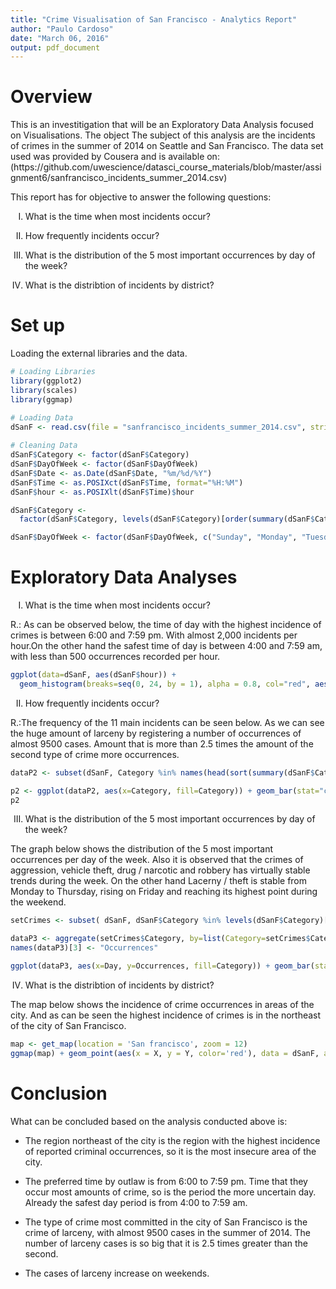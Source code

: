 ```yaml
---
title: "Crime Visualisation of San Francisco - Analytics Report"
author: "Paulo Cardoso"
date: "March 06, 2016"
output: pdf_document
---
```


# Overview

This is an investitigation that will be an Exploratory Data Analysis focused on Visualisations. The object The subject of this analysis are the incidents of crimes in the summer of 2014 on Seattle and San Francisco. The data set used was provided by Cousera and is available on: (https://github.com/uwescience/datasci_course_materials/blob/master/assignment6/sanfrancisco_incidents_summer_2014.csv)

This report has for objective to answer the following questions:

I) What is the time when most incidents occur?

II) How frequently incidents occur?

III) What is the distribution of the 5 most important occurrences by day of the week?

IV) What is the distribtion of incidents by district?

# Set up

Loading the external libraries and the data.
```r
# Loading Libraries
library(ggplot2)
library(scales)
library(ggmap)

# Loading Data
dSanF <- read.csv(file = "sanfrancisco_incidents_summer_2014.csv", stringsAsFactors = FALSE)
 
# Cleaning Data
dSanF$Category <- factor(dSanF$Category)
dSanF$DayOfWeek <- factor(dSanF$DayOfWeek)
dSanF$Date <- as.Date(dSanF$Date, "%m/%d/%Y")
dSanF$Time <- as.POSIXct(dSanF$Time, format="%H:%M") 
dSanF$hour <- as.POSIXlt(dSanF$Time)$hour

dSanF$Category <- 
  factor(dSanF$Category, levels(dSanF$Category)[order(summary(dSanF$Category), decreasing = T)])

dSanF$DayOfWeek <- factor(dSanF$DayOfWeek, c("Sunday", "Monday", "Tuesday", "Wednesday", "Thursday", "Friday", "Saturday"))
``` 

# Exploratory Data Analyses

I) What is the time when most incidents occur?

R.: As can be observed below, the time of day with the highest incidence of crimes is between 6:00 and 7:59 pm. With almost 2,000 incidents per hour.On the other hand the safest time of day is between 4:00 and 7:59 am, with less than 500 occurrences recorded per hour.

```r
ggplot(data=dSanF, aes(dSanF$hour)) + 
  geom_histogram(breaks=seq(0, 24, by = 1), alpha = 0.8, col="red", aes(fill=..count..)) + scale_fill_gradient("Count", low = "green", high = "red")+   labs(title="Number of Incidents vs Time") + labs(x="Hours", y="Number of Incidents")
``` 

II) How frequently incidents occur?

R.:The frequency of the 11 main incidents can be seen below. As we can see the huge amount of larceny by registering a number of occurrences of almost 9500 cases. Amount that is more than 2.5 times the amount of the second type of crime more occurrences.

```r
dataP2 <- subset(dSanF, Category %in% names(head(sort(summary(dSanF$Category), decreasing = T),  sum((cumsum(as.vector(sort(table(dSanF$Category), decreasing = T))) / nrow(dSanF)) < .96))))

p2 <- ggplot(dataP2, aes(x=Category, fill=Category)) + geom_bar(stat="count") +     scale_y_continuous(breaks = seq(from=0, to=9500, by=500))
p2
```

III) What is the distribution of the 5 most important occurrences by day of the week?

The graph below shows the distribution of the 5 most important occurrences per day of the week. Also it is observed that the crimes of aggression, vehicle theft, drug / narcotic and robbery has virtually stable trends during the week. On the other hand Lacerny / theft is stable from Monday to Thursday, rising on Friday and reaching its highest point during the weekend.

```r
setCrimes <- subset( dSanF, dSanF$Category %in% levels(dSanF$Category)[c(1, 4, 5, 7, 12)])

dataP3 <- aggregate(setCrimes$Category, by=list(Category=setCrimes$Category, Day=setCrimes$DayOfWeek), length)
names(dataP3)[3] <- "Occurrences"

ggplot(dataP3, aes(x=Day, y=Occurrences, fill=Category)) + geom_bar(stat="identity") + facet_wrap(~Category)
``` 

IV) What is the distribtion of incidents by district?

The map below shows the incidence of crime occurrences in areas of the city. And as can be seen the highest incidence of crimes is in the northeast of the city of San Francisco.

```r
map <- get_map(location = 'San francisco', zoom = 12)
ggmap(map) + geom_point(aes(x = X, y = Y, color='red'), data = dSanF, alpha = .1) + theme(legend.position="none")
``` 

# Conclusion

What can be concluded based on the analysis conducted above is:

- The region northeast of the city is the region with the highest incidence of reported criminal occurrences, so it is the most insecure area of the city. 

- The preferred time by outlaw is from 6:00 to 7:59 pm. Time that they occur most amounts of crime, so is the period the more uncertain day. Already the safest day period is from 4:00 to 7:59 am.

- The type of crime most committed in the city of San Francisco is the crime of larceny, with almost 9500 cases in the summer of 2014. The number of larceny cases is so big that it is 2.5 times greater than the second.

- The cases of larceny increase on weekends.
